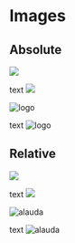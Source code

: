 # Images

## Absolute

![](/logo.svg)

text ![](/logo.svg)

<img src="/logo.svg" alt="logo" />

text <img src="/logo.svg" alt="logo" />

## Relative

![](./assets/alauda.svg)

text ![](./assets/alauda.svg)

<img src="./assets/alauda.svg" alt="alauda" />

text <img src="./assets/alauda.svg" alt="alauda" />
